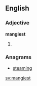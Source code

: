 ==English==

===Adjective===
'''mangiest'''

# {{en-superlative of|mangy}}

===Anagrams===
* [[steaming#English|steaming]]

[[sv:mangiest]]